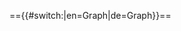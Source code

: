 =={{#switch:{{USERLANGUAGECODE}}|en=Graph|de=Graph}}==
<div style="width: 100%;" class="InteractiveSemanticGraph" data-config='{ "root":"{{FULLPAGENAME}}", "properties":["SubClassOf","HasImage","HasUtf8Icon"], "ignore_properties":["Subcategory_of", "-Subcategory_of", "Has_query", "Display_title_of", "Display_title_of_lowercase", "Display_title_of_normalized"], "permalink":true, "depth":2, "edit": true, "edge_labels": false, "query_limit":25}'></div>
<br>
<br>